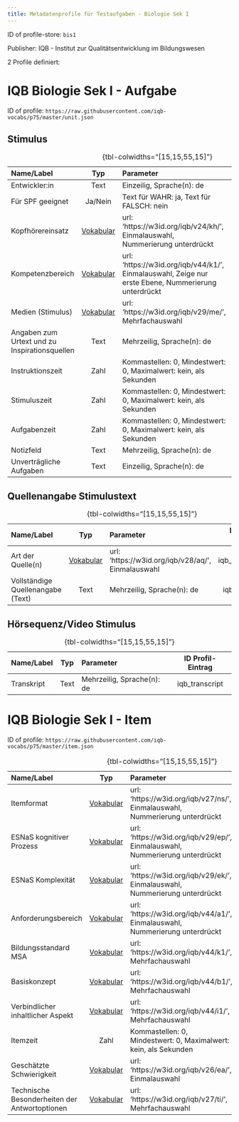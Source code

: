 ```yaml
---
title: Metadatenprofile für Testaufgaben - Biologie Sek I
---
```


ID of profile-store: `bis1`

Publisher: IQB - Institut zur Qualitätsentwicklung im Bildungswesen

2 Profile definiert:

# IQB Biologie Sek I - Aufgabe

ID of profile: `https://raw.githubusercontent.com/iqb-vocabs/p75/master/unit.json`

## Stimulus

| Name/Label | Typ | Parameter | ID Profil-Eintrag |
| :--- | :---: | :--- | :---: |
| Entwickler:in | Text | Einzeilig, Sprache(n): de   | iqb_author |
| Für SPF geeignet | Ja/Nein | Text für WAHR: ja, Text für FALSCH: nein | iqb_spf |
| Kopfhörereinsatz | [Vokabular](https://w3id.org/iqb/v24/kh/) | url: 'https://w3id.org/iqb/v24/kh/', Einmalauswahl, Nummerierung unterdrückt | iqb_phones |
| Kompetenzbereich | [Vokabular](https://w3id.org/iqb/v44/k1/) | url: 'https://w3id.org/iqb/v44/k1/', Einmalauswahl, Zeige nur erste Ebene, Nummerierung unterdrückt | iqb_competence |
| Medien (Stimulus) | [Vokabular](https://w3id.org/iqb/v29/me/) | url: 'https://w3id.org/iqb/v29/me/', Mehrfachauswahl | iqb_media |
| Angaben zum Urtext und zu Inspirationsquellen | Text | Mehrzeilig, Sprache(n): de   | iqb_additional_info |
| Instruktionszeit | Zahl | Kommastellen: 0, Mindestwert: 0, Maximalwert: kein, als Sekunden | iqb_time_instructions |
| Stimuluszeit | Zahl | Kommastellen: 0, Mindestwert: 0, Maximalwert: kein, als Sekunden | iqb_time_stimulus |
| Aufgabenzeit | Zahl | Kommastellen: 0, Mindestwert: 0, Maximalwert: kein, als Sekunden | iqb_time_unit |
| Notizfeld | Text | Mehrzeilig, Sprache(n): de   | iqb_note_field |
| Unverträgliche Aufgaben | Text | Einzeilig, Sprache(n): de   | iqb_compatibility |

: {tbl-colwidths="[15,15,55,15]"}

## Quellenangabe Stimulustext

| Name/Label | Typ | Parameter | ID Profil-Eintrag |
| :--- | :---: | :--- | :---: |
| Art der Quelle(n) | [Vokabular](https://w3id.org/iqb/v28/aq/) | url: 'https://w3id.org/iqb/v28/aq/', Einmalauswahl | iqb_type_source |
| Vollständige Quellenangabe (Text) | Text | Mehrzeilig, Sprache(n): de   | iqb_copyright |

: {tbl-colwidths="[15,15,55,15]"}

## Hörsequenz/Video Stimulus

| Name/Label | Typ | Parameter | ID Profil-Eintrag |
| :--- | :---: | :--- | :---: |
| Transkript | Text | Mehrzeilig, Sprache(n): de   | iqb_transcript |

: {tbl-colwidths="[15,15,55,15]"}

# IQB Biologie Sek I - Item

ID of profile: `https://raw.githubusercontent.com/iqb-vocabs/p75/master/item.json`

| Name/Label | Typ | Parameter | ID Profil-Eintrag |
| :--- | :---: | :--- | :---: |
| Itemformat | [Vokabular](https://w3id.org/iqb/v27/ns/) | url: 'https://w3id.org/iqb/v27/ns/', Einmalauswahl, Nummerierung unterdrückt | iqb_itemformat |
| ESNaS kognitiver Prozess | [Vokabular](https://w3id.org/iqb/v29/ep/) | url: 'https://w3id.org/iqb/v29/ep/', Einmalauswahl, Nummerierung unterdrückt | iqb_esnas_process |
| ESNaS Komplexität | [Vokabular](https://w3id.org/iqb/v29/ek/) | url: 'https://w3id.org/iqb/v29/ek/', Einmalauswahl, Nummerierung unterdrückt | iqb_esnas_complexity |
| Anforderungsbereich | [Vokabular](https://w3id.org/iqb/v44/a1/) | url: 'https://w3id.org/iqb/v44/a1/', Einmalauswahl, Nummerierung unterdrückt | iqb_requirement_area |
| Bildungsstandard MSA | [Vokabular](https://w3id.org/iqb/v44/k1/) | url: 'https://w3id.org/iqb/v44/k1/', Mehrfachauswahl | iqb_standards_msa |
| Basiskonzept | [Vokabular](https://w3id.org/iqb/v44/b1/) | url: 'https://w3id.org/iqb/v44/b1/', Mehrfachauswahl | iqb_basic_concept |
| Verbindlicher inhaltlicher Aspekt | [Vokabular](https://w3id.org/iqb/v44/i1/) | url: 'https://w3id.org/iqb/v44/i1/', Mehrfachauswahl | iqb_content_aspect |
| Itemzeit | Zahl | Kommastellen: 0, Mindestwert: 0, Maximalwert: kein, als Sekunden | iqb_time_item |
| Geschätzte Schwierigkeit | [Vokabular](https://w3id.org/iqb/v26/ea/) | url: 'https://w3id.org/iqb/v26/ea/', Einmalauswahl | iqb_exante_difficulty |
| Technische Besonderheiten der Antwortoptionen | [Vokabular](https://w3id.org/iqb/v27/ti/) | url: 'https://w3id.org/iqb/v27/ti/', Mehrfachauswahl | iqb_itemtech |

: {tbl-colwidths="[15,15,55,15]"}

